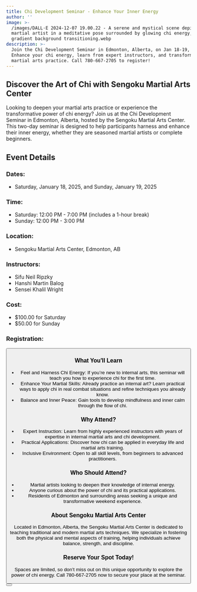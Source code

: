 ```yaml
---
title: Chi Development Seminar - Enhance Your Inner Energy
author: ''
image: >-
  /images/DALL·E 2024-12-07 19.00.22 - A serene and mystical scene depicting a
  martial artist in a meditative pose surrounded by glowing chi energy, with a
  gradient background transitioning.webp
description: >-
  Join the Chi Development Seminar in Edmonton, Alberta, on Jan 18-19, 2025.
  Enhance your chi energy, learn from expert instructors, and transform your
  martial arts practice. Call 780-667-2705 to register!
---
```


## Discover the Art of Chi with Sengoku Martial Arts Center

Looking to deepen your martial arts practice or experience the transformative power of chi energy? Join us at the Chi Development Seminar in Edmonton, Alberta, hosted by the Sengoku Martial Arts Center. This two-day seminar is designed to help participants harness and enhance their inner energy, whether they are seasoned martial artists or complete beginners.

## Event Details

### Dates:

* Saturday, January 18, 2025, and Sunday, January 19, 2025

### Time:

* Saturday: 12:00 PM - 7:00 PM (includes a 1-hour break)
* Sunday: 12:00 PM - 3:00 PM

### Location:

* Sengoku Martial Arts Center, Edmonton, AB

### Instructors:

* Sifu Neil Ripzky
* Hanshi Martin Balog
* Sensei Khalil Wright

### Cost:

* $100.00 for Saturday
* $50.00 for Sunday

### Registration:

<Button title="Contact us to register" link="/contact" />

### What You'll Learn

* Feel and Harness Chi Energy: If you’re new to internal arts, this seminar will teach you how to experience chi for the first time.
* Enhance Your Martial Skills: Already practice an internal art? Learn practical ways to apply chi in real combat situations and refine techniques you already know.
* Balance and Inner Peace: Gain tools to develop mindfulness and inner calm through the flow of chi.

### Why Attend?

* Expert Instruction: Learn from highly experienced instructors with years of expertise in internal martial arts and chi development.
* Practical Applications: Discover how chi can be applied in everyday life and martial arts training.
* Inclusive Environment: Open to all skill levels, from beginners to advanced practitioners.

### Who Should Attend?

* Martial artists looking to deepen their knowledge of internal energy.
* Anyone curious about the power of chi and its practical applications.
* Residents of Edmonton and surrounding areas seeking a unique and transformative weekend experience.

### About Sengoku Martial Arts Center

Located in Edmonton, Alberta, the Sengoku Martial Arts Center is dedicated to teaching traditional and modern martial arts techniques. We specialize in fostering both the physical and mental aspects of training, helping individuals achieve balance, strength, and discipline.

### Reserve Your Spot Today!

Spaces are limited, so don’t miss out on this unique opportunity to explore the power of chi energy. Call 780-667-2705 now to secure your place at the seminar.

<Button title="Contact us for more information" link="/contact" type="primary" />
